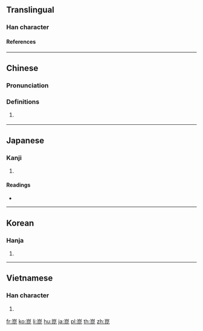 {{character info/new}}
{{also|崐|昆}}
==Translingual==

===Han character===
{{Han char|rn=46|rad=山|as=08|sn=11|four=22711|canj=UAPP|ids=⿱山昆}}

====References====
{{Han ref|kx=0314.010|dkj=08173|dj=0614.190|hdz=10779.090|uh=5D11}}

----

==Chinese==
{{zh-forms|s=昆}}

===Pronunciation===
{{zh-pron
|m=Kūn
|m-s=
|c=kwan1,gwan1
|c-t=
|g=
|h=pfs=
|j=
|md=
|mn=
|mn-t=
|w=
|x=
|mc=y
|oc=y
|cat=pn
}}

===Definitions===
{{zh-hanzi}}

# {{zh-only|崑崙|dot=}} {{n-g|and related terms.}}

----

==Japanese==

===Kanji===
{{ja-kanji|grade=|rs=山08}}

# {{defn|lang=ja|sort=山08}}

====Readings====
* {{ja-readings|on=[[こん]] (kon)|kun=}}

----

==Korean==

===Hanja===
{{ko-hanja|hangeul=곤|rv=gon|mr=kon}}

# {{defn|lang=ko|sort=山08}}

----

==Vietnamese==

===Han character===
{{vi-hantu|[[côn]], [[kon]]|rs=山08}}

# {{defn|lang=vi|sort=山08}}

[[fr:崑]]
[[ko:崑]]
[[li:崑]]
[[hu:崑]]
[[ja:崑]]
[[pl:崑]]
[[th:崑]]
[[zh:崑]]
